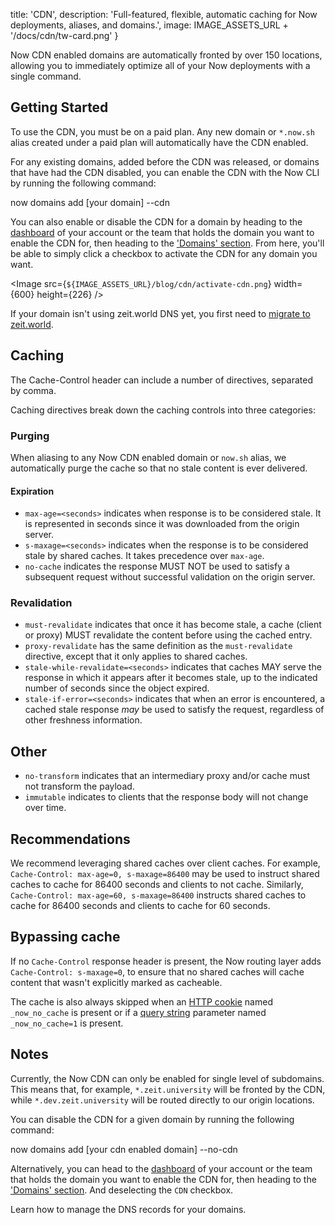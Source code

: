
  title: 'CDN',
  description: 'Full-featured, flexible, automatic caching for Now deployments, aliases, and domains.',
  image: IMAGE_ASSETS_URL + '/docs/cdn/tw-card.png'
}

Now CDN enabled domains are automatically fronted by over 150 locations, allowing you to immediately optimize all of your Now deployments with a single command.

## Getting Started
To use the CDN, you must be on a paid plan. Any new domain or `*.now.sh` alias created under a paid plan will automatically have the CDN enabled.

For any existing domains, added before the CDN was released, or domains that have had the CDN disabled, you can enable the CDN with the Now CLI by running the following command:

<TerminalInput>now domains add [your domain] --cdn</TerminalInput>

You can also enable or disable the CDN for a domain by heading to the [dashboard](https://zeit.co/dashboard) of your account or the team that holds the domain you want to enable the CDN for, then heading to the ['Domains' section](https://zeit.co/dashboard/domains). From here, you'll be able to simply click a checkbox to activate the CDN for any domain you want.

<Image
src={`${IMAGE_ASSETS_URL}/blog/cdn/activate-cdn.png`}
width={600}
height={226}
/>

If your domain isn't using zeit.world DNS yet, you first need to [migrate to zeit.world](https://zeit.co/world#get-started).

## Caching
The Cache-Control header can include a number of directives, separated by comma.

Caching directives break down the caching controls into three categories:

### Purging
When aliasing to any Now CDN enabled domain or `now.sh` alias, we automatically purge the cache so that no stale content is ever delivered.

#### Expiration
* `max-age=<seconds>` indicates when response is to be considered stale. It is represented in seconds since it was downloaded from the origin server.
* `s-maxage=<seconds>` indicates when the response is to be considered stale by shared caches. It takes precedence over `max-age`.
* `no-cache` indicates the response MUST NOT be used to satisfy a subsequent request without successful validation on the origin server.


### Revalidation
* `must-revalidate` indicates that once it has become stale, a cache (client or proxy) MUST revalidate the content before using the cached entry.
* `proxy-revalidate` has the same definition as the `must-revalidate` directive, except that it only applies to shared caches.
* `stale-while-revalidate=<seconds>` indicates that caches MAY serve the response in which it appears after it becomes stale, up to the indicated number of seconds since the object expired.
* `stale-if-error=<seconds>` indicates that when an error is encountered, a cached stale response _may_ be used to satisfy the request, regardless of other freshness information.


## Other
* `no-transform` indicates that an intermediary proxy and/or cache must not transform the payload.
* `immutable` indicates to clients that the response body will not change over time.


## Recommendations
We recommend leveraging shared caches over client caches. For example, `Cache-Control: max-age=0, s-maxage=86400` may be used to instruct shared caches to cache for 86400 seconds and clients to not cache. Similarly, `Cache-Control: max-age=60, s-maxage=86400` instructs shared caches to cache for 86400 seconds and clients to cache for 60 seconds.

## Bypassing cache
If no `Cache-Control` response header is present, the Now routing layer adds `Cache-Control: s-maxage=0`, to ensure that no shared caches will cache content that wasn't explicitly marked as cacheable.

The cache is also always skipped when an [HTTP cookie](https://developer.mozilla.org/en-US/docs/Web/HTTP/Cookies) named `_now_no_cache` is present or if a [query string](https://en.wikipedia.org/wiki/Query_string) parameter named `_now_no_cache=1` is present.


## Notes
Currently, the Now CDN can only be enabled for single level of subdomains. This means that, for example, `*.zeit.university` will be fronted by the CDN, while `*.dev.zeit.university` will be routed directly to our origin locations.

You can disable the CDN for a given domain by running the following command:

<TerminalInput>now domains add [your cdn enabled domain] --no-cdn</TerminalInput>

Alternatively, you can head to the [dashboard](https://zeit.co/dashboard) of your account or the team that holds the domain you want to enable the CDN for, then heading to the ['Domains' section](https://zeit.co/dashboard/domains). And deselecting the `CDN` checkbox.

<Card title="Read Next: DNS Management" href="/docs/v2/domains-and-aliases/dns">
  Learn how to manage the DNS records for your domains.
</Card>

